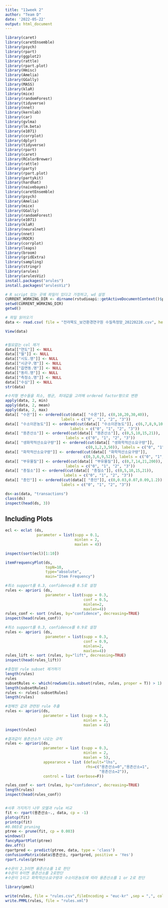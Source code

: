 ```yaml
---
title: "11week 2"
author: "Team D"
date: '2022-05-22'
output: html_document
---
```


```r

library(caret)
library(caretEnsemble)
library(psych)
library(rpart)
library(ggplot2)
library(rattle)
library(rpart.plot)
library(Hmisc)
library(Amelia)
library(GGally)
library(MASS)
library(klaR)
library(mice)
library(randomForest)
library(tidyverse)
library(nnet)
library(kernlab)
library(car)
library(gvlma)
library(lm.beta)
library(e1071)
library(corrplot)
library(dplyr)
library(tidyverse)
library(rpart)
library(caret)
library(RColorBrewer)
library(rattle)
library(party)
library(rpart.plot)
library(partykit)
library(hardhat)
library(naivebayes)
library(caretEnsemble)
library(psych)
library(Amelia)
library(mice)
library(GGally)
library(randomForest)
library(e1071)
library(klaR)
library(neuralnet)
library(nnet)
library(ROCR)
library(corrplot)
library(leaps)
library(broom)
library(gridExtra)
library(sampling)
library(stringr)
library(arules)
library(arulesViz)
install.packages("arules")
install.packages("arulesViz")


```


```r


# R script 있는 곳에 파일이 있다고 가정하고, wd 설정
CURRENT_WORKING_DIR <- dirname(rstudioapi::getActiveDocumentContext()$path)
setwd(CURRENT_WORKING_DIR)
getwd()

# 파일 읽어오기
data <- read.csv( file = "전라북도_보건환경연구원 수질측정망_20220228.csv", header = TRUE, fileEncoding = "euc-kr" )

View(data)


#필요없는 col 제거
data[["연도"]] <- NULL
data[["월"]] <- NULL
data[["시도.명"]] <- NULL
data[["시군구.명"]] <- NULL
data[["읍면동.명"]] <- NULL
data[["동리.명"]] <- NULL
data[["측정소.명"]] <- NULL
data[["수심"]] <- NULL
str(data)

#수치형 변수들을 최소, 평균, 최대값을 고려해 ordered factor형으로 변환
apply(data, 2, min)
apply(data, 2, mean)
apply(data, 2, max)
data[[ "수온"]] <- ordered(cut(data[[ "수온"]], c(0,10,20,30,40)),
                         labels = c("0", "1", "2", "3"))
data[[ "수소이온농도"]] <- ordered(cut(data[[ "수소이온농도"]], c(6,7,8,9,10)),
                             labels = c("0", "1", "2", "3"))
data[[ "용존산소"]] <- ordered(cut(data[[ "용존산소"]], c(0,5,10,15,21)),
                           labels = c("0", "1", "2", "3"))
data[[ "생화학적산소요구량"]] <- ordered(cut(data[[ "생화학적산소요구량"]],
                                    c(0,1,2,3,50)), labels = c("0", "1", "2", "3"))
data[[ "화학적산소요구량"]] <- ordered(cut(data[[ "화학적산소요구량"]],
                                   c(0,3,6,9,52)), labels = c("0", "1", "2", "3"))
data[[ "부유물질"]] <- ordered(cut(data[[ "부유물질"]], c(0,7,14,21,200)),
                           labels = c("0", "1", "2", "3"))
data[[ "총질소"]] <- ordered(cut(data[[ "총질소"]], c(0,5,10,15,21)),
                          labels = c("0", "1", "2", "3"))
data[[ "총인"]] <- ordered(cut(data[[ "총인"]], c(0,0.03,0.07,0.09,1.2)),
                         labels = c("0", "1", "2", "3"))

ds<-as(data, "transactions")
class(ds)
inspect(head(ds, 3))


```



## Including Plots
```r


ecl <- eclat (ds,
              parameter = list(supp = 0.1,
                               minlen = 2,
                               maxlen = 4)) 

inspect(sort(ecl)[1:10])

itemFrequencyPlot(ds, 
                  topN=10, 
                  type="absolute", 
                  main="Item Frequency")

#최소 support를 0.3, confidence를 0.5로 설정
rules <- apriori (ds, 
                  parameter = list(supp = 0.3, 
                                   conf = 0.5,
                                   minlen=2,
                                   maxlen=4)) 
rules_conf <- sort (rules, by="confidence", decreasing=TRUE)                  
inspect(head(rules_conf)) 

#최소 support를 0.3, confidence를 0.9로 설정
rules <- apriori (ds, 
                  parameter = list(supp = 0.3, 
                                   conf = 0.9,
                                   minlen=2,
                                   maxlen=4)) 
rules_lift <- sort (rules, by="lift", decreasing=TRUE)                  
inspect(head(rules_lift)) 

#중첩된 rule subset 제거하기
length(rules)
rules
subsetRules <- which(rowSums(is.subset(rules, rules, proper = T)) > 1) 
length(subsetRules)  
rules <- rules[-subsetRules] 
length(rules)

#정해진 값과 관련된 rule 추출
rules <- apriori(ds, 
                 parameter = list (supp = 0.3,
                                   minlen = 2,
                                   maxlen = 4)) 
inspect(rules)

#결과값이 용존산소가 나오는 규칙
rules <- apriori(ds, 
                 parameter = list (supp = 0.3,
                                   minlen = 2,
                                   maxlen = 5),
                 appearance = list (default="lhs",
                                    rhs=c("용존산소=0","용존산소=1",
                                          "용존산소=2")), 
                 control = list (verbose=F))

rules_conf <- sort (rules, by="confidence", decreasing=TRUE)
length(rules)
inspect(head(rules_conf))



```

```r


#사후 가지치기 나무 모델과 rule 비교
fit <- rpart(용존산소~., data, cp = -1)
plotcp(fit)
printcp(fit)
#0.003로 pruning
ptree <- prune(fit, cp = 0.003)
windows()
fancyRpartPlot(ptree)
dev.off()
rpartpred <- predict(ptree, data, type = 'class')
confusionMatrix(data$용존산소, rpartpred, positive = 'Yes')
rpart.rules(ptree)

#수온이 2,3이면 용존산소를 1로 판단
#수온이 0이면 용존산소를 2로판단
#수온이 1이고 화학적산소요구량과 수소이온농도에 따라 용존산소를 1 or 2로 판단


```

```r
library(pmml)

write(rules, file = "rules.csv",fileEncoding = "euc-kr" ,sep = ",", col.names = NA)
write.PMML(rules, file = "rules.xml")

```


